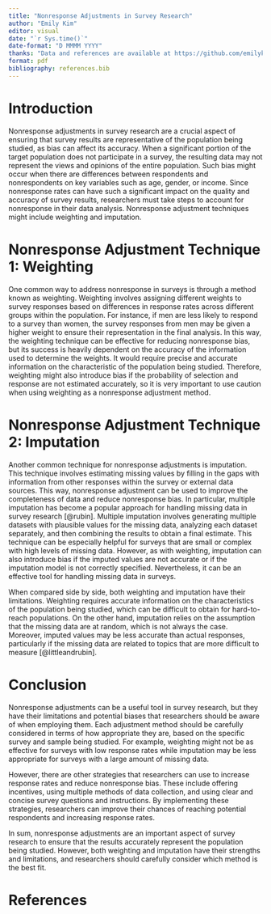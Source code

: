 ```yaml
---
title: "Nonresponse Adjustments in Survey Research"
author: "Emily Kim"
editor: visual
date: "`r Sys.time()`"
date-format: "D MMMM YYYY"
thanks: "Data and references are available at https://github.com/emilykimto/Nonresponse-Adjustments-in-Survey-Research.git"
format: pdf
bibliography: references.bib
---
```


# Introduction

Nonresponse adjustments in survey research are a crucial aspect of ensuring that survey results are representative of the population being studied, as bias can affect its accuracy. When a significant portion of the target population does not participate in a survey, the resulting data may not represent the views and opinions of the entire population. Such bias might occur when there are differences between respondents and nonrespondents on key variables such as age, gender, or income. Since nonresponse rates can have such a significant impact on the quality and accuracy of survey results, researchers must take steps to account for nonresponse in their data analysis. Nonresponse adjustment techniques might include weighting and imputation.

# Nonresponse Adjustment Technique 1: Weighting

One common way to address nonresponse in surveys is through a method known as weighting. Weighting involves assigning different weights to survey responses based on differences in response rates across different groups within the population. For instance, if men are less likely to respond to a survey than women, the survey responses from men may be given a higher weight to ensure their representation in the final analysis. In this way, the weighting technique can be effective for reducing nonresponse bias, but its success is heavily dependent on the accuracy of the information used to determine the weights. It would require precise and accurate information on the characteristic of the population being studied. Therefore, weighting might also introduce bias if the probability of selection and response are not estimated accurately, so it is very important to use caution when using weighting as a nonresponse adjustment method.

# Nonresponse Adjustment Technique 2: Imputation

Another common technique for nonresponse adjustments is imputation. This technique involves estimating missing values by filling in the gaps with information from other responses within the survey or external data sources. This way, nonresponse adjustment can be used to improve the completeness of data and reduce nonresponse bias. In particular, multiple imputation has become a popular approach for handling missing data in survey research [@rubin]. Multiple imputation involves generating multiple datasets with plausible values for the missing data, analyzing each dataset separately, and then combining the results to obtain a final estimate. This technique can be especially helpful for surveys that are small or complex with high levels of missing data. However, as with weighting, imputation can also introduce bias if the imputed values are not accurate or if the imputation model is not correctly specified. Nevertheless, it can be an effective tool for handling missing data in surveys.

When compared side by side, both weighting and imputation have their limitations. Weighting requires accurate information on the characteristics of the population being studied, which can be difficult to obtain for hard-to-reach populations. On the other hand, imputation relies on the assumption that the missing data are at random, which is not always the case. Moreover, imputed values may be less accurate than actual responses, particularly if the missing data are related to topics that are more difficult to measure [@littleandrubin].

# Conclusion

Nonresponse adjustments can be a useful tool in survey research, but they have their limitations and potential biases that researchers should be aware of when employing them. Each adjustment method should be carefully considered in terms of how appropriate they are, based on the specific survey and sample being studied. For example, weighting might not be as effective for surveys with low response rates while imputation may be less appropriate for surveys with a large amount of missing data.

However, there are other strategies that researchers can use to increase response rates and reduce nonresponse bias. These include offering incentives, using multiple methods of data collection, and using clear and concise survey questions and instructions. By implementing these strategies, researchers can improve their chances of reaching potential respondents and increasing response rates.

In sum, nonresponse adjustments are an important aspect of survey research to ensure that the results accurately represent the population being studied. However, both weighting and imputation have their strengths and limitations, and researchers should carefully consider which method is the best fit.


\newpage

# References
